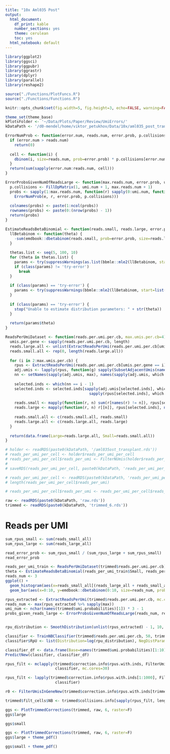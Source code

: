 ```yaml
---
title: "10x Aml035 Post"
output:
  html_document:
    df_print: kable
    number_sections: yes
    theme: cerulean
    toc: yes
  html_notebook: default
---
```


```r
library(ggplot2)
library(ggsci)
library(ggpubr)
library(ggrastr)
library(dplyr)
library(parallel)
library(reshape2)

source("./Functions/PlotFuncs.R")
source("./Functions/Functions.R")

knitr::opts_chunk$set(fig.width=5, fig.height=3, echo=FALSE, warning=FALSE, message=FALSE)

theme_set(theme_base)
kPlotsFolder <- '~/Data/Plots/Paper/Review/UmiErrors/'
kDataPath <- '/d0-mendel/home/viktor_petukhov/Data/10x/aml035_post_transplant/est_10_20_umi_quality/'
```

```r
ErrorNumProb <- function(error.num, reads.num, error.prob, p.collisions) {
  if (error.num > reads.num)
    return(0)
  
  cell <- function(i) {
    dbinom(i, size=reads.num, prob=error.prob) * p.collisions[error.num + 1, i + 1]
  }
  return(sum(sapply(error.num:reads.num, cell)))
}

ErrorProbsGivenNumOfReadsLarge <- function(max.reads.num, error.prob, umi.num) {
  p.collisions <- FillDpMatrix(1, umi.num + 1, max.reads.num + 1)
  probs <- sapply(1:max.reads.num, function(r) sapply(0:umi.num, function(e) 
    ErrorNumProb(e, r, error.prob, p.collisions)))
  
  colnames(probs) <- paste(1:ncol(probs))
  rownames(probs) <- paste(0:(nrow(probs) - 1))
  return(probs)
}

EstimateReadsBetaBinomial <- function(reads.small, reads.large, error.prob) {
  llBetabinom <- function(theta) {
    -sum(emdbook::dbetabinom(reads.small, prob=error.prob, size=reads.large + reads.small, theta=theta, log=TRUE))
  }
  
  thetas.list <- seq(5, 100, 10)
  for (theta in thetas.list) {
    params <- try(suppressWarnings(as.list(bbmle::mle2(llBetabinom, start=list(theta=theta))@fullcoef)), silent=T)
    if (class(params) != 'try-error')
      break
  }
  
  if (class(params) == 'try-error') {
    params <- try(suppressWarnings(bbmle::mle2(llBetabinom, start=list(theta=20), method='Nelder-Mead')@fullcoef), silent=T)
  }
  
  if (class(params) == 'try-error') {
    stop("Unable to estimate distribution parameters: " + str(theta))
  }
  
  return(params$theta)
}

ReadsPerUmiDataset <- function(reads.per.umi.per.cb, max.umis.per.cb=4) { # TODO: merge it with TrainNBClassifier
  umis.per.gene <- sapply(reads.per.umi.per.cb, length)
  reads.large.all <- unlist(ExtractReadsPerUmi(reads.per.umi.per.cb[umis.per.gene == 1]))
  reads.small.all <- rep(0, length(reads.large.all))
  
  for (i in 2:max.umis.per.cb) {
    rpus <- ExtractReadsPerUmi(reads.per.umi.per.cb[umis.per.gene == i])
    adj.umis <- lapply(rpus, function(g) sapply(SubsetAdjacentUmis(names(g)), length))
    nn <- setNames(sapply(adj.umis, max), names(sapply(adj.umis, which.max)))
    
    selected.inds <- which(nn == i - 1)
    selected.inds <- selected.inds[sapply(adj.umis[selected.inds], which.max) == 
                                     sapply(rpus[selected.inds], which.max)]
    
    reads.small <- mapply(function(r, n) sum(r[names(r) != n]), rpus[selected.inds], names(selected.inds))
    reads.large <- mapply(function(r, n) r[[n]], rpus[selected.inds], names(selected.inds))
    
    reads.small.all <- c(reads.small.all, reads.small)
    reads.large.all <- c(reads.large.all, reads.large)
  }
  
  return(data.frame(Large=reads.large.all, Small=reads.small.all))
}
```

```r
# holder <- readRDS(paste0(kDataPath, '/aml035ost_transplant.rds'))
# reads_per_umi_per_cell <- holder$reads_per_umi_per_cell
# reads_per_umi_per_cell$reads_per_umi <- FilterNUmis(holder$reads_per_umi_per_cell$reads_per_umi)
# 
# saveRDS(reads_per_umi_per_cell, paste0(kDataPath, 'reads_per_umi_per_cell.rds'))

# reads_per_umi_per_cell <- readRDS(paste0(kDataPath, 'reads_per_umi_per_cell.rds'))
# length(reads_per_umi_per_cell$reads_per_umi)
```
```r
# reads_per_umi_per_cell$reads_per_umi <- reads_per_umi_per_cell$reads_per_umi[1:100000]
```

```r
raw <- readRDS(paste0(kDataPath, 'raw.rds'))
trimmed <- readRDS(paste0(kDataPath, 'trimmed_6.rds'))
```

# Reads per UMI
```r
sum_rpus_small <- sum(reads_small_all)
sum_rpus_large <- sum(reads_large_all)

read_error_prob <- sum_rpus_small / (sum_rpus_large + sum_rpus_small)
read_error_prob
```

```r
reads_per_umi_train <- ReadsPerUmiDataset(trimmed$reads.per.umi.per.cb)
theta <- EstimateReadsBetaBinomial(reads_per_umi_train$Small, reads_per_umi_train$Large, read_error_prob)
reads_num <- 3
ggplot() + 
  geom_histogram(aes(x=reads_small_all[(reads_large_all + reads_small_all) == reads_num], y=..count.. / sum(..count..), color='Observed')) +
  geom_bar(aes(x=0:10, y=emdbook::dbetabinom(0:10, size=reads_num, prob=read_error_prob, theta=theta), color='beta'), stat='identity', width=0.5, alpha=0.5)
```

```r
rpus_extracted <- ExtractReadsPerUmi(trimmed$reads.per.umi.per.cb, mc.cores=10)
reads_num <- max(rpus_extracted %>% sapply(max))
umi_num <- nchar(names(trimmed$umi.probabilities)[1]) * 3 - 1
probs_given_reads_large <- ErrorProbsGivenNumOfReadsLarge(reads_num, read_error_prob, umi_num)


rpu_distribution <- SmoothDistribution(unlist(rpus_extracted) - 1, 10, log.probs=F)
```

```r
classifier <- TrainNBClassifier(trimmed$reads.per.umi.per.cb, 50, trimmed$correction.info, trimmed$umi.probabilities)
classifier$RpU <- list(Distribution=log(rpu_distribution), NegDistParams=list(Theta=theta, Prob=read_error_prob), ErrNumRL=probs_given_reads_large)
```

```r
classifier_df <- data.frame(Base=names(trimmed$umi.probabilities)[1:10], Target='AAAAAA', Quality = 52, MinRpU=1, MaxRpU=25)
PredictNew(classifier, classifier_df)
```

```r
rpus_filt <- mclapply(trimmed$correction.info$rpus.with.inds, FilterUmisInGeneNew, trimmed$umi.probabilities, 
                      classifier, mc.cores=30)

rpus_filt <- lapply(trimmed$correction.info$rpus.with.inds[1:1000], FilterUmisInGeneNew, trimmed$umi.probabilities, 
                      classifier)

r0 <- FilterUmisInGeneNew(trimmed$correction.info$rpus.with.inds[trimmed$umis.per.gene == 50][[2]], trimmed$umi.probabilities, probs_given_reads_large, classifier)

trimmed$filt_cells$NB <- trimmed$collisions.info[sapply(rpus_filt, length)]
```

```r
ggs <- PlotTrimmedCorrections(trimmed, raw, 6, raster=F)
ggs$large
```

```r
ggs$small
```

```r
ggs <- PlotTrimmedCorrections(trimmed, raw, 6, raster=F)
ggs$large + theme_pdf()
```

```r
ggs$small + theme_pdf()
```

